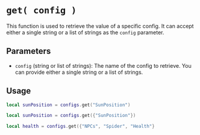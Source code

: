 # `get( config )`

This function is used to retrieve the value of a specific config. It can accept either a single string or a list of strings as the `config` parameter.


## Parameters

- `config` (string or list of strings): The name of the config to retrieve. You can provide either a single string or a list of strings.


## Usage
```lua
local sunPosition = configs.get("SunPosition")
```

```lua 
local sunPosition = configs.get({"SunPosition"})
```

```lua 
local health = configs.get({"NPCs", "Spider", "Health"}
```
